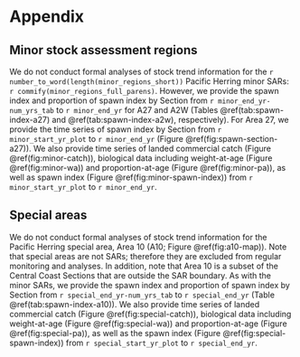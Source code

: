 # Appendix\label{sec:app}

## Minor stock assessment regions\label{sec:app-minor}

We do not conduct formal analyses of stock trend information for the
`r number_to_word(length(minor_regions_short))`
Pacific Herring minor SARs: `r commify(minor_regions_full_parens)`.
However, we provide the spawn index and proportion of spawn index by Section 
from `r minor_end_yr-num_yrs_tab` to `r minor_end_yr` for A27 and A2W
(Tables \@ref(tab:spawn-index-a27) and \@ref(tab:spawn-index-a2w), respectively).
For Area 27, we provide the time series of spawn index by Section from
`r minor_start_yr_plot` to `r minor_end_yr`
(Figure \@ref(fig:spawn-section-a27)).
We also provide time series of
landed commercial catch (Figure \@ref(fig:minor-catch)),
biological data including weight-at-age (Figure \@ref(fig:minor-wa)) and
proportion-at-age (Figure \@ref(fig:minor-pa)),
as well as spawn index (Figure \@ref(fig:minor-spawn-index))
from `r minor_start_yr_plot` to `r minor_end_yr`.

## Special areas\label{sec:app-special}

We do not conduct formal analyses of stock trend information for the
Pacific Herring special area, Area 10 (A10; Figure \@ref(fig:a10-map)).
Note that special areas are not SARs;
therefore they are excluded from regular monitoring and analyses.
In addition, note that Area 10 is a subset of the Central Coast Sections that
are outside the SAR boundary.
As with the minor SARs,
we provide the spawn index and proportion of spawn index by Section
from `r special_end_yr-num_yrs_tab` to `r special_end_yr`
(Table \@ref(tab:spawn-index-a10)).
<!-- TODO: This is a placeholder; need to decide and make tables/figures. -->
We also provide time series of
landed commercial catch (Figure \@ref(fig:special-catch)),
biological data including weight-at-age (Figure \@ref(fig:special-wa)) and proportion-at-age (Figure \@ref(fig:special-pa)),
as well as the spawn index (Figure \@ref(fig:special-spawn-index))
from `r special_start_yr_plot` to `r special_end_yr`.
